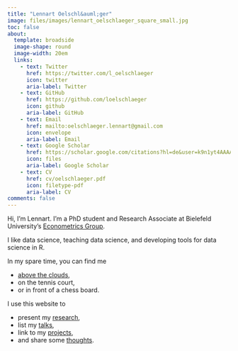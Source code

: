 ```yaml
---
title: "Lennart Oelschl&auml;ger"
image: files/images/lennart_oelschlaeger_square_small.jpg
toc: false
about: 
  template: broadside
  image-shape: round
  image-width: 20em
  links:
    - text: Twitter
      href: https://twitter.com/l_oelschlaeger
      icon: twitter
      aria-label: Twitter
    - text: GitHub
      href: https://github.com/loelschlaeger
      icon: github
      aria-label: GitHub
    - text: Email
      href: mailto:oelschlaeger.lennart@gmail.com
      icon: envelope
      aria-label: Email
    - text: Google Scholar
      href: https://scholar.google.com/citations?hl=de&user=k9n1yt4AAAAJ
      icon: files
      aria-label: Google Scholar
    - text: CV
      href: cv/oelschlaeger.pdf
      icon: filetype-pdf
      aria-label: CV
comments: false
---
```


Hi, I'm Lennart. I'm a PhD student and Research Associate at Bielefeld University's [Econometrics Group](https://www.uni-bielefeld.de/fakultaeten/wirtschaftswissenschaften/lehrbereiche/econometrics/).

I like data science, teaching data science, and developing tools for data science in R.

In my spare time, you can find me 

- [above the clouds](https://www.youtube.com/watch?v=c2vc8qY3B5c), 
- on the tennis court, 
- or in front of a chess board.

I use this website to

- present my [research](research.qmd), 
- list my [talks](talks.qmd), 
- link to my [projects](projects.qmd),
- and share some [thoughts](thoughts.qmd).

